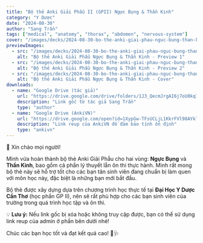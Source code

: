 ```yaml
---
title: "Bộ thẻ Anki Giải Phẫu II (GPII) Ngực Bụng & Thần Kinh"
category: "Y Dược"
date: "2024-08-30"
author: "Sang Trần"
tags: ["medical", "anatomy", "thorax", "abdomen", "nervous-system"]
cover: "/images/decks/2024-08-30-bo-the-anki-giai-phau-nguc-bung-than-kinh-than-kinh-1758864649245.webp"
previewImages:
  - src: "/images/decks/2024-08-30-bo-the-anki-giai-phau-nguc-bung-than-kinh-than-kinh-1758864640410.webp"
    alt: "Bộ thẻ Anki Giải Phẫu Ngực Bụng & Thần Kinh - Preview 1"
  - src: "/images/decks/2024-08-30-bo-the-anki-giai-phau-nguc-bung-than-kinh-than-kinh-1758864645447.webp"
    alt: "Bộ thẻ Anki Giải Phẫu Ngực Bụng & Thần Kinh - Preview 2"
  - src: "/images/decks/2024-08-30-bo-the-anki-giai-phau-nguc-bung-than-kinh-than-kinh-1758864649245.webp"
    alt: "Bộ thẻ Anki Giải Phẫu Ngực Bụng & Thần Kinh - Cover"
downloads:
  - name: "Google Drive (tác giả)"
    url: "https://drive.google.com/drive/folders/1J3_QecmJrgAI6j7oU0kq7-OcvuKR4q6W?usp=drive_link"
    description: "Link gốc từ tác giả Sang Trần"
    type: "author"
  - name: "Google Drive (AnkiVN)"
    url: "https://drive.google.com/open?id=1XypGw-TFsUCLjL1KkrFVl98AYkloMICK&usp=drive_fs"
    description: "Link reup của AnkiVN để đảm bảo tính ổn định"
    type: "ankivn"
---
```


👋 Xin chào mọi người!

Mình vừa hoàn thành bộ thẻ Anki Giải Phẫu cho hai vùng: **Ngực Bụng** và **Thần Kinh**, bao gồm cả phần lý thuyết lẫn ôn thi thực hành. Mình rất mong bộ thẻ này sẽ hỗ trợ tốt cho các bạn tân sinh viên đang chuẩn bị làm quen với môn học này, đặc biệt là những bạn mới bắt đầu.

Bộ thẻ được xây dựng dựa trên chương trình học thực tế tại **Đại Học Y Dược Cần Thơ** (học phần GP II), nên sẽ rất phù hợp cho các bạn sinh viên của trường trong quá trình học tập và ôn thi.

💡 **Lưu ý:** Nếu link gốc bị xóa hoặc không truy cập được, bạn có thể sử dụng link reup của admin ở phần bên dưới nhé!

Chúc các bạn học tốt và đạt kết quả cao! 🚀🩺